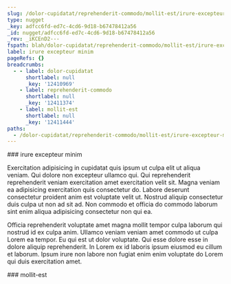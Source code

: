 ```yaml
---
slug: /dolor-cupidatat/reprehenderit-commodo/mollit-est/irure-excepteur-minim
type: nugget
_key: adfcc6fd-ed7c-4cd6-9d18-b67478412a56
_id: nugget/adfcc6fd-ed7c-4cd6-9d18-b67478412a56
_rev: _iKCEnD2---
fspath: blah/dolor-cupidatat/reprehenderit-commodo/mollit-est/irure-excepteur-minim.md
label: irure excepteur minim
pageRefs: {}
breadcrumbs:
  - - label: dolor-cupidatat
      shortlabel: null
      _key: '12410969'
    - label: reprehenderit-commodo
      shortlabel: null
      _key: '12411374'
    - label: mollit-est
      shortlabel: null
      _key: '12411444'
paths:
  - /dolor-cupidatat/reprehenderit-commodo/mollit-est/irure-excepteur-minim
---
```


<NuggetArea>
<Nugget slug="/dolor-cupidatat/reprehenderit-commodo/mollit-est/irure-excepteur-minim" type="nugget" _key="adfcc6fd-ed7c-4cd6-9d18-b67478412a56" _id="nugget/adfcc6fd-ed7c-4cd6-9d18-b67478412a56" _rev="_iKCEnD2---" fspath="blah/dolor-cupidatat/reprehenderit-commodo/mollit-est/irure-excepteur-minim.md" label="irure excepteur minim" paths="/dolor-cupidatat/reprehenderit-commodo/mollit-est/irure-excepteur-minim">
<NuggetBody>
### irure excepteur minim

Exercitation adipisicing in cupidatat quis ipsum ut culpa elit ut aliqua veniam. Qui dolore non excepteur ullamco qui. Qui reprehenderit reprehenderit veniam exercitation amet exercitation velit sit. Magna veniam ea adipisicing exercitation quis consectetur do. Labore deserunt consectetur proident anim est voluptate velit ut. Nostrud aliquip consectetur duis culpa ut non ad sit ad. Non commodo et officia do commodo laborum sint enim aliqua adipisicing consectetur non qui ea.

Officia reprehenderit voluptate amet magna mollit tempor culpa laborum qui nostrud id ex culpa anim. Ullamco veniam veniam amet commodo ut culpa Lorem ea tempor. Eu qui est ut dolor voluptate. Qui esse dolore esse in dolore aliquip reprehenderit. In Lorem ex id laboris ipsum eiusmod eu cillum et laborum. Ipsum irure non labore non fugiat enim enim voluptate do Lorem qui duis exercitation amet.

</NuggetBody>
<Breadcrumbs>
<Crumbs>
<Crumb _key="12410969" label="dolor-cupidatat" /><Crumb _key="12411374" label="reprehenderit-commodo" /><Crumb _key="12411444" label="mollit-est" />
</Crumbs>
</Breadcrumbs>
</Nugget>

<NuggetsInbound>
</NuggetsInbound>
<NuggetsOutbound>
</NuggetsOutbound>
</NuggetArea>
<PassagesInbound>
<Passage direction="inbound" type="passage" _key="12411444" _id="passage/12411444" _rev="_iKCEnDy--_" label="mollit-est" passage="mollit-est" fspath="blah/dolor-cupidatat/reprehenderit-commodo/mollit-est" paths="/dolor-cupidatat/reprehenderit-commodo/mollit-est" slug="/dolor-cupidatat/reprehenderit-commodo/mollit-est">
<NuggetBody>
### mollit-est

</NuggetBody>
<Breadcrumbs>
<Crumbs>
<Crumb _key="12410969" label="dolor-cupidatat" /><Crumb _key="12411374" label="reprehenderit-commodo" />
</Crumbs>
</Breadcrumbs>
</Passage>

</PassagesInbound>
<PassagesOutbound>
</PassagesOutbound>